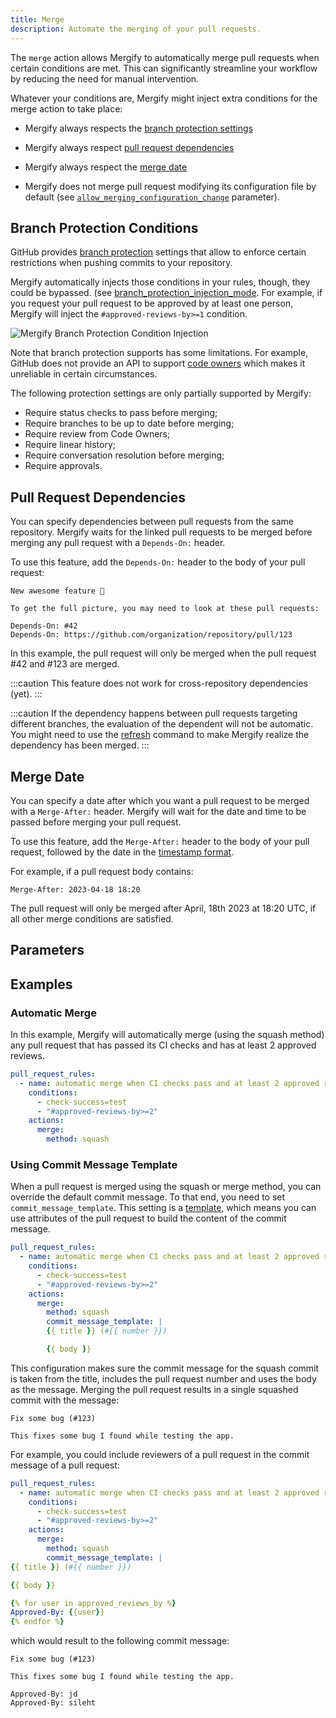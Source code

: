 ```yaml
---
title: Merge
description: Automate the merging of your pull requests.
---
```



The `merge` action allows Mergify to automatically merge pull requests when
certain conditions are met. This can significantly streamline your workflow by
reducing the need for manual intervention.

Whatever your conditions are, Mergify might inject extra conditions for the
merge action to take place:

- Mergify always respects the [branch protection settings](merge#branch-protection-conditions)

- Mergify always respect [pull request dependencies](merge#pull-request-dependencies)

- Mergify always respect the [merge date](merge#merge-date)

- Mergify does not merge pull request modifying its configuration file by
  default (see [`allow_merging_configuration_change`](merge#parameters)
  parameter).

## Branch Protection Conditions

GitHub provides [branch
protection](https://docs.github.com/en/repositories/configuring-branches-and-merges-in-your-repository/managing-protected-branches/about-protected-branches)
settings that allow to enforce certain restrictions when pushing commits to
your repository.

Mergify automatically injects those conditions in your rules, though,
they could be bypassed.
(see
[branch_protection_injection_mode](/configuration/file-format/#queue-rules).
For example, if you request your pull request to be approved by at least
one person, Mergify will inject the `#approved-reviews-by>=1` condition.

<Image src={branchProtectionConditionsScreenshot} alt="Mergify Branch Protection Condition Injection" />

Note that branch protection supports has some limitations. For example, GitHub
does not provide an API to support [code
owners](https://docs.github.com/en/repositories/managing-your-repositorys-settings-and-features/customizing-your-repository/about-code-owners)
which makes it unreliable in certain circumstances.

The following protection settings are only partially supported by Mergify:

- Require status checks to pass before merging;
- Require branches to be up to date before merging;
- Require review from Code Owners;
- Require linear history;
- Require conversation resolution before merging;
- Require approvals.

## Pull Request Dependencies

You can specify dependencies between pull requests from the same repository.
Mergify waits for the linked pull requests to be merged before merging any pull
request with a `Depends-On:` header.

To use this feature, add the `Depends-On:` header to the body of your pull
request:

```text
New awesome feature 🎉

To get the full picture, you may need to look at these pull requests:

Depends-On: #42
Depends-On: https://github.com/organization/repository/pull/123
```

In this example, the pull request will only be merged when the pull request #42
and #123 are merged.

:::caution
  This feature does not work for cross-repository dependencies (yet).
:::

:::caution
  If the dependency happens between pull requests targeting different branches,
  the evaluation of the dependent will not be automatic. You might need to use
  the [refresh](/commands/refresh) command to make Mergify realize the
  dependency has been merged.
:::

## Merge Date

You can specify a date after which you want a pull request to be merged with a
`Merge-After:` header. Mergify will wait for the date and time to be passed
before merging your pull request.

To use this feature, add the `Merge-After:` header to the body of your pull
request, followed by the date in the [timestamp
format](../../configuration/data-types#timestamp).

For example, if a pull request body contains:

```text
Merge-After: 2023-04-18 18:20
```

The pull request will only be merged after April, 18th 2023 at 18:20 UTC, if
all other merge conditions are satisfied.

## Parameters

<ActionOptionsTable action="merge" />

## Examples

### Automatic Merge

In this example, Mergify will automatically merge (using the squash method) any
pull request that has passed its CI checks and has at least 2 approved reviews.

```yaml
pull_request_rules:
  - name: automatic merge when CI checks pass and at least 2 approved reviews
    conditions:
      - check-success=test
      - "#approved-reviews-by>=2"
    actions:
      merge:
        method: squash
```

### Using Commit Message Template

When a pull request is merged using the squash or merge method, you can
override the default commit message. To that end, you need to set
`commit_message_template`. This setting is a
[template](../../configuration/data-types#template), which means you can use
attributes of the pull request to build the content of the commit message.

```yaml
pull_request_rules:
  - name: automatic merge when CI checks pass and at least 2 approved reviews
    conditions:
      - check-success=test
      - "#approved-reviews-by>=2"
    actions:
      merge:
        method: squash
        commit_message_template: |
        {{ title }} (#{{ number }})

        {{ body }}
```

This configuration makes sure the commit message for the squash commit is taken
from the title, includes the pull request number and uses the body as the
message. Merging the pull request results in a single squashed commit with the
message:

```text
Fix some bug (#123)

This fixes some bug I found while testing the app.
```

For example, you could include reviewers of a pull request in the commit
message of a pull request:

```yaml
pull_request_rules:
  - name: automatic merge when CI checks pass and at least 2 approved reviews
    conditions:
      - check-success=test
      - "#approved-reviews-by>=2"
    actions:
      merge:
        method: squash
        commit_message_template: |
{{ title }} (#{{ number }})

{{ body }}

{% for user in approved_reviews_by %}
Approved-By: {{user}}
{% endfor %}
```

which would result to the following commit message:

```text
Fix some bug (#123)

This fixes some bug I found while testing the app.

Approved-By: jd
Approved-By: sileht
```

